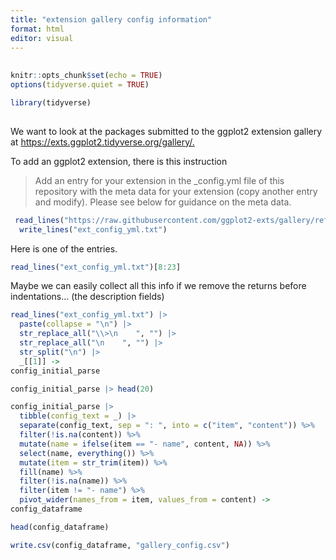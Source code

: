 ```yaml
---
title: "extension gallery config information"
format: html
editor: visual
---
```


## 

```r
knitr::opts_chunk$set(echo = TRUE)
options(tidyverse.quiet = TRUE)
```


```r
library(tidyverse)
```

## 

We want to look at the packages submitted to the ggplot2 extension gallery at <https://exts.ggplot2.tidyverse.org/gallery/.>

To add an ggplot2 extension, there is this instruction

> Add an entry for your extension in the \_config.yml file of this repository with the meta data for your extension (copy another entry and modify). Please see below for guidance on the meta data.

```r
 read_lines("https://raw.githubusercontent.com/ggplot2-exts/gallery/refs/heads/gh-pages/_config.yml") |> 
  write_lines("ext_config_yml.txt")
```

Here is one of the entries.

```r
read_lines("ext_config_yml.txt")[8:23]
```

Maybe we can easily collect all this info if we remove the returns before indentations... (the description fields)

```r
read_lines("ext_config_yml.txt") |>
  paste(collapse = "\n") |>
  str_replace_all("\\>\n    ", "") |>
  str_replace_all("\n    ", "") |>
  str_split("\n") |>
  _[[1]] ->
config_initial_parse

config_initial_parse |> head(20)

```

```r
config_initial_parse |>
  tibble(config_text = _) |>
  separate(config_text, sep = ": ", into = c("item", "content")) %>% 
  filter(!is.na(content)) %>% 
  mutate(name = ifelse(item == "- name", content, NA)) %>% 
  select(name, everything()) %>% 
  mutate(item = str_trim(item)) %>% 
  fill(name) %>% 
  filter(!is.na(name)) %>% 
  filter(item != "- name") %>% 
  pivot_wider(names_from = item, values_from = content) ->
config_dataframe

head(config_dataframe)
```



```r
write.csv(config_dataframe, "gallery_config.csv")
```


